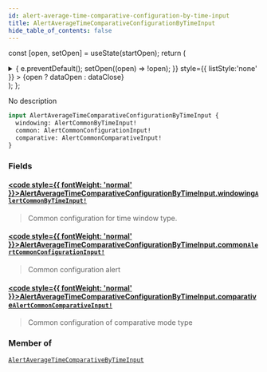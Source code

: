 ```yaml
---
id: alert-average-time-comparative-configuration-by-time-input
title: AlertAverageTimeComparativeConfigurationByTimeInput
hide_table_of_contents: false
---
```






const [open, setOpen] = useState(startOpen);
return (
<details {...(open ? { open: true } : {})} className="details" style={{ border:'none', boxShadow:'none', background:'var(--ifm-background-color)' }}>
<summary
onClick={(e) => {
e.preventDefault();
setOpen((open) => !open);
}}
style={{ listStyle:'none' }} >
{open ? dataOpen : dataClose}
</summary>
{open && children}
</details>
);
};

No description

```graphql
input AlertAverageTimeComparativeConfigurationByTimeInput {
  windowing: AlertCommonByTimeInput!
  common: AlertCommonConfigurationInput!
  comparative: AlertCommonComparativeInput!
}
```

### Fields

#### [<code style={{ fontWeight: 'normal' }}>AlertAverageTimeComparativeConfigurationByTimeInput.<b>windowing</b></code>](#)<Bullet />[`AlertCommonByTimeInput!`](/api/inputs/alert-common-by-time-input) <Badge class="badge badge--secondary" text="non-null"/> <Badge class="badge badge--secondary" text="input"/>

> Common configuration for time window type.

#### [<code style={{ fontWeight: 'normal' }}>AlertAverageTimeComparativeConfigurationByTimeInput.<b>common</b></code>](#)<Bullet />[`AlertCommonConfigurationInput!`](/api/inputs/alert-common-configuration-input) <Badge class="badge badge--secondary" text="non-null"/> <Badge class="badge badge--secondary" text="input"/>

> Common configuration alert

#### [<code style={{ fontWeight: 'normal' }}>AlertAverageTimeComparativeConfigurationByTimeInput.<b>comparative</b></code>](#)<Bullet />[`AlertCommonComparativeInput!`](/api/inputs/alert-common-comparative-input) <Badge class="badge badge--secondary" text="non-null"/> <Badge class="badge badge--secondary" text="input"/>

> Common configuration of comparative mode type

### Member of

[`AlertAverageTimeComparativeByTimeInput`](/api/inputs/alert-average-time-comparative-by-time-input) <Badge class="badge badge--secondary" text="input"/>
